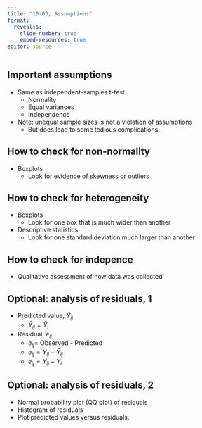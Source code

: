 ```yaml
---
title: "10-03, Assumptions"
format: 
  revealjs:
    slide-number: true
    embed-resources: true
editor: source
---
```


## Important assumptions

-   Same as independent-samples t-test
    -   Normality
    -   Equal variances
    -   Independence
-   Note: unequal sample sizes is not a violation of assumptions
    -   But does lead to some tedious complications

## How to check for non-normality

-   Boxplots
    -   Look for evidence of skewness or outliers
    
## How to check for heterogeneity

-   Boxplots
    -   Look for one box that is much wider than another
-   Descriptive statistics
    -   Look for one standard deviation much larger than another
    
##  How to check for indepence 

-   Qualitative assessment of how data was collected

## Optional: analysis of residuals, 1

-   Predicted value, $\hat{Y}_{ij}$
    -   $\hat{Y}_{ij} = \bar{Y}_i$
-   Residual, $e_{ij}$
    -   $e_{ij}$= Observed - Predicted
    -   $e_{ij}= Y_{ij}-\hat{Y}_{ij}$
    -   $e_{ij}= Y_{ij}-\bar{Y}_i$

## Optional: analysis of residuals, 2

-   Normal probability plot (QQ plot) of residuals
-   Histogram of residuals
-   Plot predicted values versus residuals.